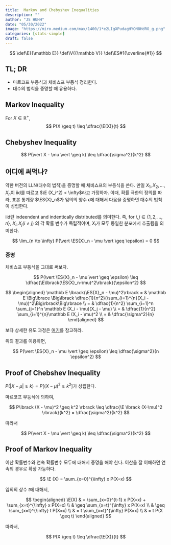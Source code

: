 ```yaml
---
title:  Markov and Chebyshev Inequalities
description: ""
author: "JS HUHH"
date: "05/30/2022"
image: "https://miro.medium.com/max/1400/1*e2LIgXPudagHYON8HdRO_g.png"
categories: [stats-simple]
draft: false
---
```


::: {.hidden}
$$
 \def\E{{\mathbb E}}
 \def\V{{\mathbb V}}
 \def\ES#1{\overline{#1}}
$$
:::

## TL; DR 

- 마르코프 부등식과 체비쇼프 부등식 정리한다. 
- 대수의 법칙을 증명할 때 유용하다. 

## Markov Inequality

For $X \in \mathbb R^+$, 
$$
P(X \geq t) \leq \dfrac{\E(X)}{t}
$$

## Chebyshev Inequality

$$
P(\vert X - \mu \vert \geq k) \leq \dfrac{\sigma^2}{k^2}
$$

## 어디에 써먹나? 

약한 버전의 LLN(대수의 법칙)을 증명할 때 체비쇼프의 부등식을 쓴다. 만일 $X_1, X_2, \dotsc, X_n$이 iid를 따르고 $\E (X_i^2) < \infty$라고 가정하자. 이때, 확률 극한의 정의를 따라, 표본 통계량 $\ES{X}_n$가 임의의 양수 $\epsilon$에 대해서 다음을 증명하면 대수의 법칙이 성립한다. 

:::{.column-margin}
iid란 indeendent and indentically distributed를 의미한다. 즉, for $i, j \in \{1, 2, \dotsc, n\}$, $X_i, X_j(i \neq j)$ 의 각 확률 변수가 독립적이며, $X_i$가 모두 동일한 분포에서 추출됨을 의미한다. 
:::

$$
\lim_{n \to \infty} P(\vert \ES{X}_n - \mu \vert \geq \epsilon) = 0
$$

### 증명 

체비쇼프 부등식을 그대로 써보자. 

$$
P(\vert \ES{X}_n - \mu \vert \geq \epsilon) \leq \dfrac{\E\lbrack(\ES{X}_n-\mu)^2\rbrack}{\epsilon^2}
$$

$$
\begin{aligned}
\mathbb E \lbrack(\ES{X}_n - \mu)^2\rbrack = & \mathbb E \Big\lbrace \Big\lbrack \dfrac{1}{n^2}(\sum_{i=1}^{n}(X_i - \mu))^2\Big\rbrack\Big\rbrace \\
= & \dfrac{1}{n^2} \sum_{i=1}^n \sum_{j=1}^n \mathbb E (X_i - \mu)(X_j - \mu) \\
= & \dfrac{1}{n^2} \sum_{i=1}^{n}\mathbb E (X_i - \mu)^2 \\
= & \dfrac{\sigma^2}{n}
\end{aligned}
$$

:::{.column-margin}
보다 상세한 유도 과정은 [여기](https://hsm-edu.tistory.com/16)를 참고하라. 
:::

위의 결과를 이용하면, 

$$
P(\vert \ES{X}_n - \mu \vert \geq \epsilon) \leq \dfrac{\sigma^2}{n \epsilon^2}
$$

## Proof of Chebshev Inequality

$P(\vert X - \mu \vert \geq k) = P\lbrack (X - \mu)^2 \geq k^2 \rbrack$가 성립한다. 

마르코프 부등식에 의하여, 

$$
P\lbrack (X - \mu)^2 \geq k^2 \rbrack \leq \dfrac{\E \lbrack (X-\mu)^2 \rbrack}{k^2} = \dfrac{\sigma^2}{k^2}
$$

따라서 

$$
P(\vert X - \mu \vert \geq k) \leq \dfrac{\sigma^2}{k^2}
$$

## Proof of Markov Inequality

이산 확률변수와 연속 확률변수 모두에 대해서 증명을 해야 한다. 이산을 잘 이해하면 연속의 경우로 확장 가능하다. 

$$
\E (X) = \sum_{x=0}^{\infty} x P(X=x)
$$

임의의 상수 $t$에 대해서, 

$$
\begin{aligned}
\E(X) & = \sum_{x=0}^{t-1} x P(X=x) + \sum_{x=t}^{\infty} x P(X=x) \\
& \geq \sum_{x=t}^{\infty} x P(X=x) \\
& \geq \sum_{x=t}^{\infty} t P(X=x) \\
& = t \sum_{x=t}^{\infty} P(X=x) \\
& = t P(X \geq t)
\end{aligned}
$$

따라서, 

$$
P(X \geq t) \leq \dfrac{\E(X)}{t}
$$
